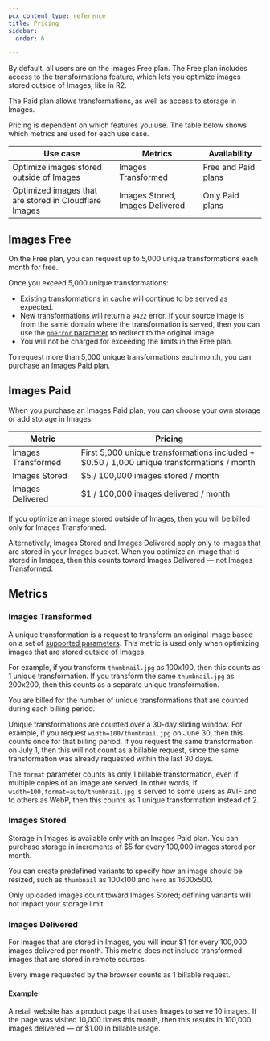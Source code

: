 ```yaml
---
pcx_content_type: reference
title: Pricing
sidebar:
  order: 6

---
```


By default, all users are on the Images Free plan. The Free plan includes access to the transformations feature, which lets you optimize images stored outside of Images, like in R2.

The Paid plan allows transformations, as well as access to storage in Images.

Pricing is dependent on which features you use. The table below shows which metrics are used for each use case.

| Use case | Metrics | Availability |
|----------|---------|--------------|
| Optimize images stored outside of Images | Images Transformed | Free and Paid plans |
| Optimized images that are stored in Cloudflare Images | Images Stored, Images Delivered | Only Paid plans |

## Images Free

On the Free plan, you can request up to 5,000 unique transformations each month for free.

Once you exceed 5,000 unique transformations:

- Existing transformations in cache will continue to be served as expected.
- New transformations will return a `9422` error. If your source image is from the same domain where the transformation is served, then you can use the [`onerror` parameter](/images/transform-images/transform-via-url/#onerror) to redirect to the original image.
- You will not be charged for exceeding the limits in the Free plan.

To request more than 5,000 unique transformations each month, you can purchase an Images Paid plan.

## Images Paid

When you purchase an Images Paid plan, you can choose your own storage or add storage in Images.

| Metric | Pricing |
|--------|---------|
| Images Transformed | First 5,000 unique transformations included + $0.50 / 1,000 unique transformations / month |
| Images Stored | $5 / 100,000 images stored / month |
| Images Delivered | $1 / 100,000 images delivered / month |

If you optimize an image stored outside of Images, then you will be billed only for Images Transformed.

Alternatively, Images Stored and Images Delivered apply only to images that are stored in your Images bucket. When you optimize an image that is stored in Images, then this counts toward Images Delivered — not Images Transformed.

## Metrics

### Images Transformed

A unique transformation is a request to transform an original image based on a set of [supported parameters](/images/transform-images/transform-via-url/#options). This metric is used only when optimizing images that are stored outside of Images.

For example, if you transform `thumbnail.jpg` as 100x100, then this counts as 1 unique transformation. If you transform the same `thumbnail.jpg` as 200x200, then this counts as a separate unique transformation.

You are billed for the number of unique transformations that are counted during each billing period.

Unique transformations are counted over a 30-day sliding window. For example, if you request `width=100/thumbnail.jpg` on June 30, then this counts once for that billing period. If you request the same transformation on July 1, then this will not count as a billable request, since the same transformation was already requested within the last 30 days.

The `format` parameter counts as only 1 billable transformation, even if multiple copies of an image are served. In other words, if `width=100,format=auto/thumbnail.jpg` is served to some users as AVIF and to others as WebP, then this counts as 1 unique transformation instead of 2.

### Images Stored

Storage in Images is available only with an Images Paid plan. You can purchase storage in increments of $5 for every 100,000 images stored per month.

You can create predefined variants to specify how an image should be resized, such as `thumbnail` as 100x100 and `hero` as 1600x500.

Only uploaded images count toward Images Stored; defining variants will not impact your storage limit.

### Images Delivered

For images that are stored in Images, you will incur $1 for every 100,000 images delivered per month. This metric does not include transformed images that are stored in remote sources.

Every image requested by the browser counts as 1 billable request.

#### Example

A retail website has a product page that uses Images to serve 10 images. If the page was visited 10,000 times this month, then this results in 100,000 images delivered — or $1.00 in billable usage.
